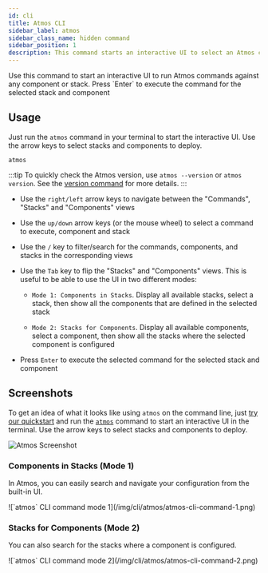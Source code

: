 ```yaml
---
id: cli
title: Atmos CLI
sidebar_label: atmos
sidebar_class_name: hidden command
sidebar_position: 1
description: This command starts an interactive UI to select an Atmos command, component and stack. Press "Enter" to execute the command
---
```


<Intro>
Use this command to start an interactive UI to run Atmos commands against any component or stack. Press `Enter` to execute the command for the selected
stack and component
</Intro>

## Usage

Just run the `atmos` command in your terminal to start the interactive UI. Use the arrow keys to select stacks and components to deploy.

```shell
atmos
```

:::tip
To quickly check the Atmos version, use `atmos --version` or `atmos version`. See the [version command](/cli/commands/version) for more details.
:::

- Use the `right/left` arrow keys to navigate between the "Commands", "Stacks" and "Components" views

- Use the `up/down` arrow keys (or the mouse wheel) to select a command to execute, component and stack

- Use the `/` key to filter/search for the commands, components, and stacks in the corresponding views

- Use the `Tab` key to flip the "Stacks" and "Components" views. This is useful to be able to use the UI in two different modes:

  * `Mode 1: Components in Stacks`. Display all available stacks, select a stack, then show all the components that are defined in the selected stack

  * `Mode 2: Stacks for Components`. Display all available components, select a component, then show all the stacks where the selected component is
    configured

- Press `Enter` to execute the selected command for the selected stack and component

## Screenshots

To get an idea of what it looks like using `atmos` on the command line, just [try our quickstart](/quick-start/) and run the [`atmos`](/cli) command to start
an interactive UI in the terminal. Use the arrow keys to select stacks and components to deploy.

![Atmos Screenshot](../../../docs/demo.gif)

### Components in Stacks (Mode 1)

In Atmos, you can easily search and navigate your configuration from the built-in UI.

<Terminal title="atmos (interactive)">
![`atmos` CLI command mode 1](/img/cli/atmos/atmos-cli-command-1.png)
</Terminal>

### Stacks for Components (Mode 2)

You can also search for the stacks where a component is configured.

<Terminal title="atmos (interactive)">
![`atmos` CLI command mode 2](/img/cli/atmos/atmos-cli-command-2.png)
</Terminal>
